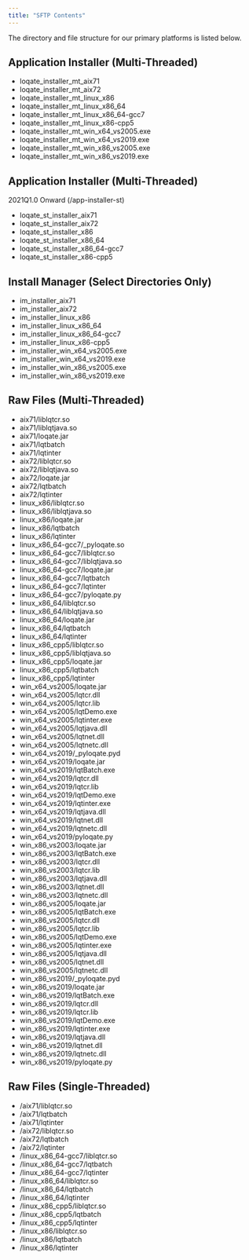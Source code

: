 ```yaml
---
title: "SFTP Contents"
---
```


The directory and file structure for our primary platforms is listed below.

## Application Installer (Multi-Threaded)

- loqate_installer_mt_aix71
- loqate_installer_mt_aix72
- loqate_installer_mt_linux_x86
- loqate_installer_mt_linux_x86_64
- loqate_installer_mt_linux_x86_64-gcc7
- loqate_installer_mt_linux_x86-cpp5
- loqate_installer_mt_win_x64_vs2005.exe
- loqate_installer_mt_win_x64_vs2019.exe
- loqate_installer_mt_win_x86_vs2005.exe
- loqate_installer_mt_win_x86_vs2019.exe

## Application Installer (Multi-Threaded)

2021Q1.0 Onward (/app-installer-st)

- loqate_st_installer_aix71
- loqate_st_installer_aix72
- loqate_st_installer_x86
- loqate_st_installer_x86_64
- loqate_st_installer_x86_64-gcc7
- loqate_st_installer_x86-cpp5

## Install Manager (Select Directories Only)

- im_installer_aix71
- im_installer_aix72
- im_installer_linux_x86
- im_installer_linux_x86_64
- im_installer_linux_x86_64-gcc7
- im_installer_linux_x86-cpp5
- im_installer_win_x64_vs2005.exe
- im_installer_win_x64_vs2019.exe
- im_installer_win_x86_vs2005.exe
- im_installer_win_x86_vs2019.exe

## Raw Files (Multi-Threaded)

- aix71/liblqtcr.so
- aix71/liblqtjava.so
- aix71/loqate.jar
- aix71/lqtbatch
- aix71/lqtinter
- aix72/liblqtcr.so
- aix72/liblqtjava.so
- aix72/loqate.jar
- aix72/lqtbatch
- aix72/lqtinter
- linux_x86/liblqtcr.so
- linux_x86/liblqtjava.so
- linux_x86/loqate.jar
- linux_x86/lqtbatch
- linux_x86/lqtinter
- linux_x86_64-gcc7/\_pyloqate.so
- linux_x86_64-gcc7/liblqtcr.so
- linux_x86_64-gcc7/liblqtjava.so
- linux_x86_64-gcc7/loqate.jar
- linux_x86_64-gcc7/lqtbatch
- linux_x86_64-gcc7/lqtinter
- linux_x86_64-gcc7/pyloqate.py
- linux_x86_64/liblqtcr.so
- linux_x86_64/liblqtjava.so
- linux_x86_64/loqate.jar
- linux_x86_64/lqtbatch
- linux_x86_64/lqtinter
- linux_x86_cpp5/liblqtcr.so
- linux_x86_cpp5/liblqtjava.so
- linux_x86_cpp5/loqate.jar
- linux_x86_cpp5/lqtbatch
- linux_x86_cpp5/lqtinter
- win_x64_vs2005/loqate.jar
- win_x64_vs2005/lqtcr.dll
- win_x64_vs2005/lqtcr.lib
- win_x64_vs2005/lqtDemo.exe
- win_x64_vs2005/lqtinter.exe
- win_x64_vs2005/lqtjava.dll
- win_x64_vs2005/lqtnet.dll
- win_x64_vs2005/lqtnetc.dll
- win_x64_vs2019/\_pyloqate.pyd
- win_x64_vs2019/loqate.jar
- win_x64_vs2019/lqtBatch.exe
- win_x64_vs2019/lqtcr.dll
- win_x64_vs2019/lqtcr.lib
- win_x64_vs2019/lqtDemo.exe
- win_x64_vs2019/lqtinter.exe
- win_x64_vs2019/lqtjava.dll
- win_x64_vs2019/lqtnet.dll
- win_x64_vs2019/lqtnetc.dll
- win_x64_vs2019/pyloqate.py
- win_x86_vs2003/loqate.jar
- win_x86_vs2003/lqtBatch.exe
- win_x86_vs2003/lqtcr.dll
- win_x86_vs2003/lqtcr.lib
- win_x86_vs2003/lqtjava.dll
- win_x86_vs2003/lqtnet.dll
- win_x86_vs2003/lqtnetc.dll
- win_x86_vs2005/loqate.jar
- win_x86_vs2005/lqtBatch.exe
- win_x86_vs2005/lqtcr.dll
- win_x86_vs2005/lqtcr.lib
- win_x86_vs2005/lqtDemo.exe
- win_x86_vs2005/lqtinter.exe
- win_x86_vs2005/lqtjava.dll
- win_x86_vs2005/lqtnet.dll
- win_x86_vs2005/lqtnetc.dll
- win_x86_vs2019/\_pyloqate.pyd
- win_x86_vs2019/loqate.jar
- win_x86_vs2019/lqtBatch.exe
- win_x86_vs2019/lqtcr.dll
- win_x86_vs2019/lqtcr.lib
- win_x86_vs2019/lqtDemo.exe
- win_x86_vs2019/lqtinter.exe
- win_x86_vs2019/lqtjava.dll
- win_x86_vs2019/lqtnet.dll
- win_x86_vs2019/lqtnetc.dll
- win_x86_vs2019/pyloqate.py

## Raw Files (Single-Threaded)

- /aix71/liblqtcr.so
- /aix71/lqtbatch
- /aix71/lqtinter
- /aix72/liblqtcr.so
- /aix72/lqtbatch
- /aix72/lqtinter
- /linux_x86_64-gcc7/liblqtcr.so
- /linux_x86_64-gcc7/lqtbatch
- /linux_x86_64-gcc7/lqtinter
- /linux_x86_64/liblqtcr.so
- /linux_x86_64/lqtbatch
- /linux_x86_64/lqtinter
- /linux_x86_cpp5/liblqtcr.so
- /linux_x86_cpp5/lqtbatch
- /linux_x86_cpp5/lqtinter
- /linux_x86/liblqtcr.so
- /linux_x86/lqtbatch
- /linux_x86/lqtinter

